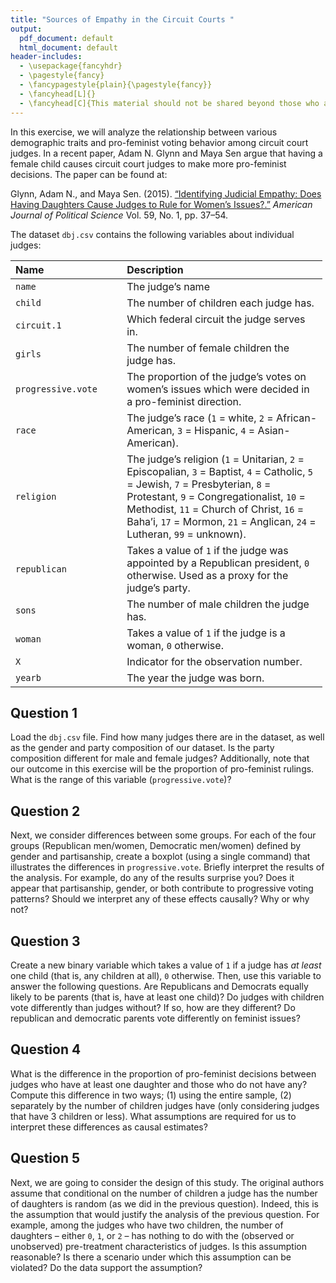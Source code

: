 ```yaml
---
title: "Sources of Empathy in the Circuit Courts "
output: 
  pdf_document: default
  html_document: default
header-includes:
  - \usepackage{fancyhdr}
  - \pagestyle{fancy}
  - \fancypagestyle{plain}{\pagestyle{fancy}}
  - \fancyhead[L]{}
  - \fancyhead[C]{This material should not be shared beyond those who are enrolled in this class}
---
```


In this exercise, we will analyze the relationship between various demographic traits and pro-feminist voting behavior among circuit court judges. In a recent paper, Adam N. Glynn and Maya Sen argue that having a female child causes circuit court judges to make more pro-feminist decisions. The paper can be found at: 

Glynn, Adam N., and Maya Sen. (2015). ["Identifying Judicial Empathy: Does Having Daughters Cause Judges to Rule for Women's Issues?."](https://doi.org/10.1111/ajps.12118) *American Journal of Political Science* Vol. 59, No. 1, pp. 37--54.

The dataset `dbj.csv` contains the following variables about individual judges:

 -------------------------------- ----------------------------------------------------------
 Name                             Description
 -------------------------------- ----------------------------------------------------------
 `name`                           The judge’s name
 
 `child`                          The number of children each judge has.
 
 `circuit.1`                      Which federal circuit the judge serves in.
 
 `girls`                          The number of female children the judge has.
 
 `progressive.vote`               The proportion of the judge’s votes on women’s issues which 
                                  were decided in a pro-feminist direction.
                                  
 `race`                           The judge’s race (`1` = white, `2` = African-American, 
                                  `3` = Hispanic, `4` = Asian-American).
                                  
 `religion`                       The judge’s religion (`1` = Unitarian, `2` = Episcopalian, `3` = Baptist, 
                                  `4` = Catholic, `5` = Jewish, `7` = Presbyterian, `8` = Protestant, 
                                  `9` = Congregationalist, `10` = Methodist, `11` = Church of Christ, 
                                  `16` = Baha'i, `17` = Mormon, `21` = Anglican, `24` = Lutheran, `99` = unknown). 
                                  
 `republican`                     Takes a value of `1` if the judge was appointed by a Republican president, `0` otherwise.
                                  Used as a proxy for the judge’s party.
                                  
 `sons`                           The number of male children the judge has.
 
 `woman`                          Takes a value of `1` if the judge is a woman, `0` otherwise.
 
 `X`                              Indicator for the observation number.
 
 `yearb`                          The year the judge was born.
 -------------------------------------------------------------------------------------------
 
## Question 1

Load the `dbj.csv` file. Find how many judges there are in the dataset, as well as the gender and party composition of our dataset. Is the party composition different for male and female judges? Additionally, note that our outcome in this exercise will be the proportion of pro-feminist rulings. What is the range of this variable (`progressive.vote`)? 

## Question 2

Next, we consider differences between some groups. For each of the four groups (Republican men/women, Democratic men/women) defined by gender and partisanship, create a boxplot (using a single command) that illustrates the differences in `progressive.vote`.  Briefly interpret the results of the analysis. For example, do any of the results surprise you? Does it appear that partisanship, gender, or both contribute to progressive voting patterns? Should we interpret any of these effects causally? Why or why not?

## Question 3

Create a new binary variable which takes a value of `1` if a judge has *at least* one child (that is, any children at all), `0` otherwise. Then, use this variable to answer the following questions. Are Republicans and Democrats equally likely to be parents (that is, have at least one child)? Do judges with children vote differently than judges without?  If so, how are they different? Do republican and democratic parents vote differently on feminist issues?

## Question 4

What is the difference in the proportion of pro-feminist decisions between judges who have at least one daughter and those who do not have any?  Compute this difference in two ways; (1) using the entire sample, (2) separately by the number of children judges have (only considering judges that have 3 children or less).  What assumptions are required for us to interpret these differences as causal estimates?

## Question 5

Next, we are going to consider the design of this study. The original authors assume that conditional on the number of children a judge has the number of daughters is random (as we did in the previous question).  Indeed, this is the assumption that would justify the analysis of the previous question. For example, among the judges who have two children, the number of daughters -- either `0`, `1`, or `2` -- has nothing to do with the (observed or unobserved) pre-treatment characteristics of judges.  Is this assumption reasonable?  Is there a scenario under which this assumption can be violated?  Do the data support the assumption?

